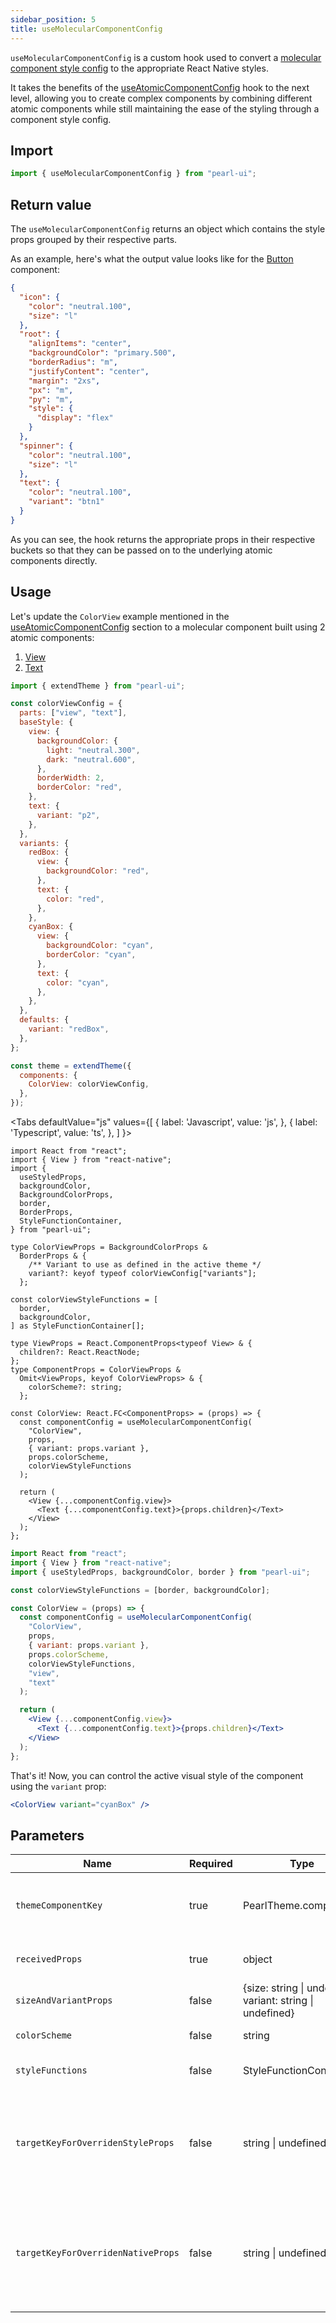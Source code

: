 ```yaml
---
sidebar_position: 5
title: useMolecularComponentConfig
---
```


`useMolecularComponentConfig` is a custom hook used to convert a [molecular component style config](../theming/customize-theme#component-style-config) to the appropriate React Native styles.

It takes the benefits of the [useAtomicComponentConfig](./useAtomicComponentConfig) hook to the next level, allowing you to create complex components by combining different atomic components while still maintaining the ease of the styling through a component style config.

## Import

```js
import { useMolecularComponentConfig } from "pearl-ui";
```

## Return value

The `useMolecularComponentConfig` returns an object which contains the style props grouped by their respective parts.

As an example, here's what the output value looks like for the [Button](../components/forms/Button#default-component-config) component:

```json
{
  "icon": {
    "color": "neutral.100",
    "size": "l"
  },
  "root": {
    "alignItems": "center",
    "backgroundColor": "primary.500",
    "borderRadius": "m",
    "justifyContent": "center",
    "margin": "2xs",
    "px": "m",
    "py": "m",
    "style": {
      "display": "flex"
    }
  },
  "spinner": {
    "color": "neutral.100",
    "size": "l"
  },
  "text": {
    "color": "neutral.100",
    "variant": "btn1"
  }
}
```

As you can see, the hook returns the appropriate props in their respective buckets so that they can be passed on to the underlying atomic components directly.

## Usage

Let's update the `ColorView` example mentioned in the [useAtomicComponentConfig](./useAtomicComponentConfig#usage) section to a molecular component built using 2 atomic components:

1. [View](https://reactnative.dev/docs/view)
2. [Text](../components/typography/Text)

```js
import { extendTheme } from "pearl-ui";

const colorViewConfig = {
  parts: ["view", "text"],
  baseStyle: {
    view: {
      backgroundColor: {
        light: "neutral.300",
        dark: "neutral.600",
      },
      borderWidth: 2,
      borderColor: "red",
    },
    text: {
      variant: "p2",
    },
  },
  variants: {
    redBox: {
      view: {
        backgroundColor: "red",
      },
      text: {
        color: "red",
      },
    },
    cyanBox: {
      view: {
        backgroundColor: "cyan",
        borderColor: "cyan",
      },
      text: {
        color: "cyan",
      },
    },
  },
  defaults: {
    variant: "redBox",
  },
};

const theme = extendTheme({
  components: {
    ColorView: colorViewConfig,
  },
});
```


<Tabs
  defaultValue="js"
  values={[
    { label: 'Javascript', value: 'js', },
    { label: 'Typescript', value: 'ts', },
  ]
}>
<TabItem value="ts">

```tsx title="ColorView.tsx"
import React from "react";
import { View } from "react-native";
import {
  useStyledProps,
  backgroundColor,
  BackgroundColorProps,
  border,
  BorderProps,
  StyleFunctionContainer,
} from "pearl-ui";

type ColorViewProps = BackgroundColorProps &
  BorderProps & {
    /** Variant to use as defined in the active theme */
    variant?: keyof typeof colorViewConfig["variants"];
  };

const colorViewStyleFunctions = [
  border,
  backgroundColor,
] as StyleFunctionContainer[];

type ViewProps = React.ComponentProps<typeof View> & {
  children?: React.ReactNode;
};
type ComponentProps = ColorViewProps &
  Omit<ViewProps, keyof ColorViewProps> & {
    colorScheme?: string;
  };

const ColorView: React.FC<ComponentProps> = (props) => {
  const componentConfig = useMolecularComponentConfig(
    "ColorView",
    props,
    { variant: props.variant },
    props.colorScheme,
    colorViewStyleFunctions
  );

  return (
    <View {...componentConfig.view}>
      <Text {...componentConfig.text}>{props.children}</Text>
    </View>
  );
};
```

</TabItem>

<TabItem value="js">

```jsx title="ColorViewComponent.jsx"
import React from "react";
import { View } from "react-native";
import { useStyledProps, backgroundColor, border } from "pearl-ui";

const colorViewStyleFunctions = [border, backgroundColor];

const ColorView = (props) => {
  const componentConfig = useMolecularComponentConfig(
    "ColorView",
    props,
    { variant: props.variant },
    props.colorScheme,
    colorViewStyleFunctions,
    "view",
    "text"
  );

  return (
    <View {...componentConfig.view}>
      <Text {...componentConfig.text}>{props.children}</Text>
    </View>
  );
};
```

</TabItem>
</Tabs>

That's it! Now, you can control the active visual style of the component using the `variant` prop:

```jsx
<ColorView variant="cyanBox" />
```

## Parameters

| Name                               | Required | Type                                                             | Default                                 | Description                                                                                                                                                                                      |
| ---------------------------------- | -------- | ---------------------------------------------------------------- | --------------------------------------- | ------------------------------------------------------------------------------------------------------------------------------------------------------------------------------------------------ |
| `themeComponentKey`                | true     | <t>PearlTheme.components</t>                                     |                                         | Name of the component in <t>PearlTheme.components</t> who's config needs to be used                                                                                                              |
| `receivedProps`                    | true     | <t>object</t>                                                    |                                         | Raw props passed to the component where the hook is being used                                                                                                                                   |
| `sizeAndVariantProps`              | false    | <t>{size: string \| undefined, variant: string \| undefined}</t> | { size: undefined, variant: undefined } | Custom size and variant configuration to use                                                                                                                                                     |
| `colorScheme`                      | false    | <t>string</t>                                                    | `"primary"`                             | Active color scheme of the component.                                                                                                                                                            |
| `styleFunctions`                   | false    | <t>StyleFunctionContainer[]</t>                                  | `boxStyleFunctions`                     | List of [style functions](../others/style-functions) to use for computing the received style props                                                                                               |
| `targetKeyForOverridenStyleProps`  | false    | <t>string \| undefined</t>                                       |                                         | The part where the style props passed to the component instance should be reflected. If undefined, the style props are passed to the first part as specified in the config                       |
| `targetKeyForOverridenNativeProps` | false    | <t>string \| undefined</t>                                       |                                         | The part where other native props (non-style props) passed to the component instance should be reflected. If undefined, the native props are passed to the first part as specified in the config |
